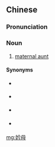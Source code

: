 ==Chinese==
{{zh-forms}}

===Pronunciation===
{{zh-pron
|m=jìnmǔ
|c=kam5 mou5
|cat=n
}}

===Noun===
{{zh-noun}}

# [[maternal aunt]] {{gloss|[[wife]] of [[mother]]'s [[brother]]}}

====Synonyms====
* {{qualifier|Mandarin}} {{zh-l|舅媽}}
* {{qualifier|Mandarin|Cantonese}} {{zh-l|舅母}}
* {{qualifier|Cantonese|Min Nan}} {{zh-l|阿妗}}
* {{qualifier|Min Nan}} {{zh-l|母妗}}

{{zh-cat|Family}}

[[mg:妗母]]